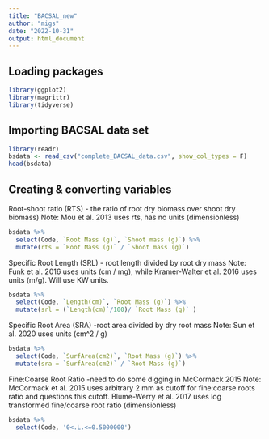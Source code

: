 ```yaml
---
title: "BACSAL_new"
author: "migs"
date: "2022-10-31"
output: html_document
---
```

## Loading packages
```r
library(ggplot2)
library(magrittr)
library(tidyverse)
```



## Importing BACSAL data set
```r
library(readr)
bsdata <- read_csv("complete_BACSAL_data.csv", show_col_types = F)
head(bsdata)
```

## Creating & converting variables

Root-shoot ratio (RTS) - the ratio of root dry biomass over shoot dry biomass)
Note: Mou et al. 2013 uses rts, has no units (dimensionless)
```r
bsdata %>% 
  select(Code, `Root Mass (g)`, `Shoot mass (g)`) %>% 
  mutate(rts = `Root Mass (g)` / `Shoot mass (g)`)

```

Specific Root Length (SRL) - root length divided by root dry mass
Note: Funk et al. 2016 uses units (cm / mg), while Kramer-Walter et al. 2016 uses units (m/g). Will use KW units.
```r
bsdata %>% 
  select(Code, `Length(cm)`, `Root Mass (g)`) %>% 
  mutate(srl = (`Length(cm)`/100)/ `Root Mass (g)` )

```

Specific Root Area (SRA) -root area divided by dry root mass
Note: Sun et al. 2020 uses units (cm^2 / g)
```r
bsdata %>% 
  select(Code, `SurfArea(cm2)`, `Root Mass (g)`) %>% 
  mutate(sra = `SurfArea(cm2)` / `Root Mass (g)`)

```

Fine:Coarse Root Ratio -need to do some digging in McCormack 2015
Note: McCormack et al. 2015 uses arbitrary 2 mm as cutoff for fine:coarse roots ratio and questions this cutoff. Blume-Werry et al. 2017 uses log transformed fine/coarse root ratio (dimensionless)
```r
bsdata %>% 
  select(Code, '0<.L.<=0.5000000')

```












